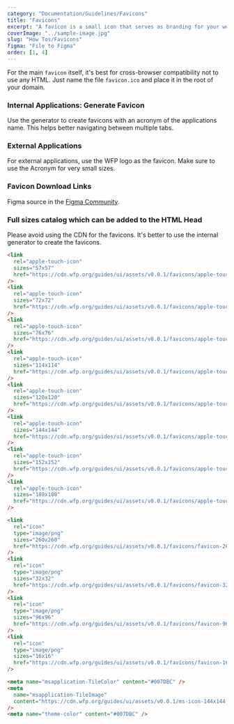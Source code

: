 ```yaml
---
category: "Documentation/Guidelines/Favicons"
title: "Favicons"
excerpt: "A favicon is a small icon that serves as branding for your website. Its main purpose is to help visitors locate your page easier when they have multiple tabs open"
coverImage: "../sample-image.jpg"
slug: "How Tos/Favicons"
figma: "File to Figma"
order: [1, 4]
---
```


For the main `favicon` itself, it's best for cross-browser compatibility not to
use any HTML. Just name the file `favicon.ico` and place it in the root of your
domain.

### Internal Applications: Generate Favicon

Use the generator to create favicons with an acronym of the applications name. This helps better navigating between multiple tabs.

<FaviconsGenerator />

### External Applications

For external applications, use the WFP logo as the favicon. Make sure to use the Acronym for very small sizes.

### Favicon Download Links

<FaviconDownloadLinks />

Figma source in the [Figma Community](https://www.figma.com/community/file/1161607551763121097).

### Full sizes catalog which can be added to the HTML Head

<Callout kind="warning" title="Legacy">
  Please avoid using the CDN for the favicons. It's better to use the internal
  generator to create the favicons.
</Callout>

```html
<link
  rel="apple-touch-icon"
  sizes="57x57"
  href="https://cdn.wfp.org/guides/ui/assets/v0.0.1/favicons/apple-touch-icon-57-precomposed.png"
/>
<link
  rel="apple-touch-icon"
  sizes="72x72"
  href="https://cdn.wfp.org/guides/ui/assets/v0.0.1/favicons/apple-touch-icon-72-precomposed.png"
/>
<link
  rel="apple-touch-icon"
  sizes="76x76"
  href="https://cdn.wfp.org/guides/ui/assets/v0.0.1/favicons/apple-touch-icon-56-precomposed.png"
/>
<link
  rel="apple-touch-icon"
  sizes="114x114"
  href="https://cdn.wfp.org/guides/ui/assets/v0.0.1/favicons/apple-touch-icon-114-precomposed.png"
/>
<link
  rel="apple-touch-icon"
  sizes="120x120"
  href="https://cdn.wfp.org/guides/ui/assets/v0.0.1/favicons/apple-touch-icon-120-precomposed.png"
/>
<link
  rel="apple-touch-icon"
  sizes="144x144"
  href="https://cdn.wfp.org/guides/ui/assets/v0.0.1/favicons/apple-touch-icon-144-precomposed.png"
/>
<link
  rel="apple-touch-icon"
  sizes="152x152"
  href="https://cdn.wfp.org/guides/ui/assets/v0.0.1/favicons/apple-touch-icon-152-precomposed.png"
/>
<link
  rel="apple-touch-icon"
  sizes="180x180"
  href="https://cdn.wfp.org/guides/ui/assets/v0.0.1/favicons/apple-touch-icon-180-precomposed.png"
/>

<link
  rel="icon"
  type="image/png"
  sizes="260x260"
  href="https://cdn.wfp.org/guides/ui/assets/v0.0.1/favicons/favicon-260x260.png"
/>
<link
  rel="icon"
  type="image/png"
  sizes="32x32"
  href="https://cdn.wfp.org/guides/ui/assets/v0.0.1/favicons/favicon-32x32.png"
/>
<link
  rel="icon"
  type="image/png"
  sizes="96x96"
  href="https://cdn.wfp.org/guides/ui/assets/v0.0.1/favicons/favicon-96x96.png"
/>
<link
  rel="icon"
  type="image/png"
  sizes="16x16"
  href="https://cdn.wfp.org/guides/ui/assets/v0.0.1/favicons/favicon-16x16.png"
/>

<meta name="msapplication-TileColor" content="#007DBC" />
<meta
  name="msapplication-TileImage"
  content="https://cdn.wfp.org/guides/ui/assets/v0.0.1/ms-icon-144x144.png"
/>
<meta name="theme-color" content="#007DBC" />
```
